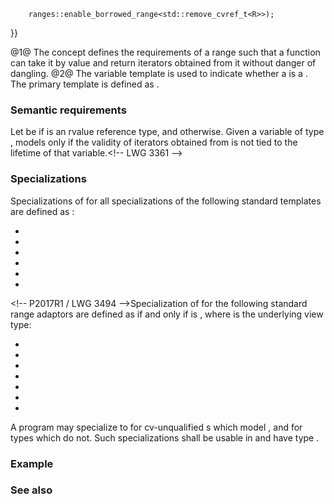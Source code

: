 {{cpp/ranges/title|borrowed_range|enable_borrowed_range}}
{{cpp/ranges/navbar}}

{{dcl begin}}
{{dcl header|ranges}}
{{dcl|num=1|since=c++20|1=
template&lt; class R &gt;
concept borrowed_range =
    ranges::range&lt;R&gt; &amp;&amp;
    (std::is_lvalue_reference_v&lt;R&gt; {{!!}}
     ranges::enable_borrowed_range&lt;std::remove_cvref_t&lt;R&gt;&gt;);
}}
{{dcl|num=2|since=c++20|1=
template&lt; class R &gt;
constexpr bool enable_borrowed_range = false;
}}
{{dcl end}}

@1@ The concept {{tt|borrowed_range}} defines the requirements of a range such that a function can take it by value and return iterators obtained from it without danger of dangling.
@2@ The {{tt|enable_borrowed_range}} variable template is used to indicate whether a {{lconcept|range}} is a {{tt|borrowed_range}}. The primary template is defined as {{c|false}}.

===Semantic requirements===
Let {{tt|U}} be {{c/core|std::remove_reference_t&lt;T&gt;}} if {{tt|T}} is an rvalue reference type, and {{tt|T}} otherwise. Given a variable {{c|u}} of type {{tt|U}}, {{tt|T}} models {{tt|borrowed_range}} only if the validity of iterators obtained from {{c|u}} is not tied to the lifetime of that variable.&lt;!-- LWG 3361 --&gt;

===Specializations===
Specializations of {{tt|enable_borrowed_range}} for all specializations of the following standard templates are defined as {{c|true}}:
* {{ltt|cpp/string/basic_string_view|std::basic_string_view}}
* {{ltt|cpp/container/span|std::span}}
* {{ltt|cpp/ranges/subrange|std::ranges::subrange}}
* {{ltt|cpp/ranges/ref_view|std::ranges::ref_view}}
* {{ltt|cpp/ranges/empty_view|std::ranges::empty_view}}
* {{ltt|cpp/ranges/iota_view|std::ranges::iota_view}}

&lt;!-- P2017R1 / LWG 3494 --&gt;Specialization of {{tt|enable_borrowed_range}} for the following standard range adaptors are defined as {{c|true}} if and only if {{c|std::ranges::enable_borrowed_range&lt;V&gt;}} is {{c|true}}, where {{tt|V}} is the underlying view type:
* {{ltt|cpp/ranges/owning_view|std::ranges::owning_view}}
* {{ltt|cpp/ranges/take_view|std::ranges::take_view}}
* {{ltt|cpp/ranges/drop_view|std::ranges::drop_view}}
* {{ltt|cpp/ranges/drop_while_view|std::ranges::drop_while_view}}
* {{ltt|cpp/ranges/common_view|std::ranges::common_view}}
* {{ltt|cpp/ranges/reverse_view|std::ranges::reverse_view}}
* {{ltt|cpp/ranges/elements_view|std::ranges::elements_view}}
{{rrev|since=c++23|
* {{ltt|cpp/ranges/adjacent_view|std::ranges::adjacent_view}}
}}

{{rrev|since=c++23|
Specialization for {{ltt|cpp/ranges/zip_view|std::ranges::zip_view}} is defined as {{c|true}} if and only if {{c|(std::ranges::enable_borrowed_range&lt;Vs&gt; &amp;&amp; ...)}} is {{c|true}}, where {{tt|Vs...}} are all view types it adapts.
}}

A program may specialize {{tt|enable_borrowed_range}} to {{c|true}} for cv-unqualified {{lsd|cpp/language/type#Program-defined type}}s which model {{tt|borrowed_range}}, and {{c|false}} for types which do not. Such specializations shall be usable in {{lt|cpp/language/constant expression}} and have type {{c/core|const bool}}.

===Example===
{{example
|Demonstrates the specializations of {{tt|enable_borrowed_range}} for program defined types. Such specializations protect against potentially dangling results.
|code=
#include &lt;algorithm&gt;
#include &lt;array&gt;
#include &lt;cstddef&gt;
#include &lt;iostream&gt;
#include &lt;ranges&gt;
#include &lt;span&gt;
#include &lt;type_traits&gt;

template&lt;typename T, std::size_t N&gt;
struct MyRange : std::array&lt;T, N&gt; {};

template&lt;typename T, std::size_t N&gt;
constexpr bool std::ranges::enable_borrowed_range&lt;MyRange&lt;T, N&gt;&gt; = false;

template&lt;typename T, std::size_t N&gt;
struct MyBorrowedRange : std::span&lt;T, N&gt; {};

template&lt;typename T, std::size_t N&gt;
constexpr bool std::ranges::enable_borrowed_range&lt;MyBorrowedRange&lt;T, N&gt;&gt; = true;

int main()
{
    static_assert(std::ranges::range&lt;MyRange&lt;int, 8&gt;&gt;);
    static_assert(std::ranges::borrowed_range&lt;MyRange&lt;int, 8&gt;&gt; == false);
    static_assert(std::ranges::range&lt;MyBorrowedRange&lt;int, 8&gt;&gt;);
    static_assert(std::ranges::borrowed_range&lt;MyBorrowedRange&lt;int, 8&gt;&gt; == true);
    
    auto getMyRangeByValue = []{ return MyRange&lt;int, 4&gt;{&lt;!----&gt;{1, 2, 42, 3}&lt;!----&gt;}; };
    auto dangling_iter = std::ranges::max_element(getMyRangeByValue());
    static_assert(std::is_same_v&lt;std::ranges::dangling, decltype(dangling_iter)&gt;);
    // *dangling_iter; // compilation error (i.e. dangling protection works.)
    
    auto my = MyRange&lt;int, 4&gt;{&lt;!----&gt;{1, 2, 42, 3}&lt;!----&gt;};
    auto valid_iter = std::ranges::max_element(my);
    std::cout &lt;&lt; *valid_iter &lt;&lt; ' '; // OK: 42
    
    auto getMyBorrowedRangeByValue = []
    {
        static int sa[4]{1, 2, 42, 3};
        return MyBorrowedRange&lt;int, std::size(sa)&gt;{sa};
    };
    auto valid_iter2 = std::ranges::max_element(getMyBorrowedRangeByValue());
    std::cout &lt;&lt; *valid_iter2 &lt;&lt; '\n'; // OK: 42
}
|output=
42 42
}}

===See also===
{{dsc begin}}
{{dsc inc|cpp/ranges/dsc dangling}}
{{dsc end}}

{{langlinks|es|ja|ru|zh}}